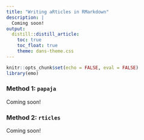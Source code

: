 ```yaml
---
title: "Writing aRticles in RMarkdown"
description: |
  Coming soon! 
output:
  distill::distill_article:
    toc: true
    toc_float: true
    theme: dans-theme.css
---
```


```r
knitr::opts_chunk$set(echo = FALSE, eval = FALSE)
library(emo)
```


### Method 1: `papaja`

Coming soon!

### Method 2: `rticles`

Coming soon!